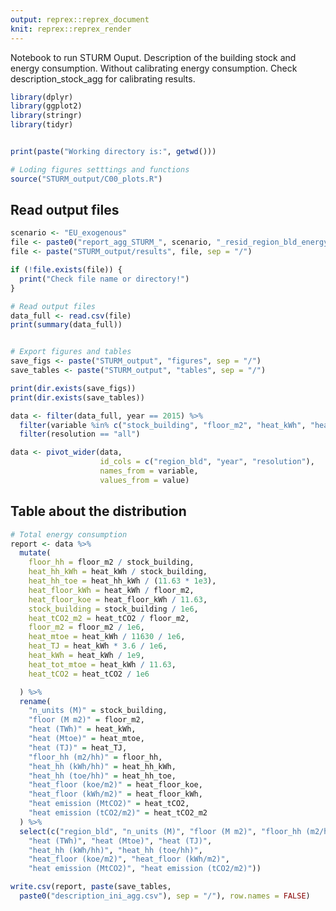 ```yaml
---
output: reprex::reprex_document
knit: reprex::reprex_render
---
```


Notebook to run STURM Ouput.
Description of the building stock and energy consumption.
Without calibrating energy consumption.
Check description_stock_agg for calibrating results.

```r
library(dplyr)
library(ggplot2)
library(stringr)
library(tidyr)


print(paste("Working directory is:", getwd()))

# Loding figures setttings and functions
source("STURM_output/C00_plots.R")
```

## Read output files
```r
scenario <- "EU_exogenous"
file <- paste0("report_agg_STURM_", scenario, "_resid_region_bld_energy.csv")
file <- paste("STURM_output/results", file, sep = "/")

if (!file.exists(file)) {
  print("Check file name or directory!")
}

# Read output files
data_full <- read.csv(file)
print(summary(data_full))


# Export figures and tables
save_figs <- paste("STURM_output", "figures", sep = "/")
save_tables <- paste("STURM_output", "tables", sep = "/")

print(dir.exists(save_figs))
print(dir.exists(save_tables))

```

```r
data <- filter(data_full, year == 2015) %>%
  filter(variable %in% c("stock_building", "floor_m2", "heat_kWh", "heat_tCO2")) %>%
  filter(resolution == "all")

data <- pivot_wider(data,
                    id_cols = c("region_bld", "year", "resolution"),
                    names_from = variable,
                    values_from = value)
```

## Table about the distribution
```r

# Total energy consumption
report <- data %>%
  mutate(
    floor_hh = floor_m2 / stock_building,
    heat_hh_kWh = heat_kWh / stock_building,
    heat_hh_toe = heat_hh_kWh / (11.63 * 1e3),
    heat_floor_kWh = heat_kWh / floor_m2,
    heat_floor_koe = heat_floor_kWh / 11.63,
    stock_building = stock_building / 1e6,
    heat_tCO2_m2 = heat_tCO2 / floor_m2,
    floor_m2 = floor_m2 / 1e6,
    heat_mtoe = heat_kWh / 11630 / 1e6,
    heat_TJ = heat_kWh * 3.6 / 1e6,
    heat_kWh = heat_kWh / 1e9,
    heat_tot_mtoe = heat_kWh / 11.63,
    heat_tCO2 = heat_tCO2 / 1e6

  ) %>%
  rename(
    "n_units (M)" = stock_building,
    "floor (M m2)" = floor_m2,
    "heat (TWh)" = heat_kWh,
    "heat (Mtoe)" = heat_mtoe,
    "heat (TJ)" = heat_TJ,
    "floor_hh (m2/hh)" = floor_hh,
    "heat_hh (kWh/hh)" = heat_hh_kWh,
    "heat_hh (toe/hh)" = heat_hh_toe,
    "heat_floor (koe/m2)" = heat_floor_koe,
    "heat_floor (kWh/m2)" = heat_floor_kWh,
    "heat emission (MtCO2)" = heat_tCO2,
    "heat emission (tCO2/m2)" = heat_tCO2_m2
  ) %>%
  select(c("region_bld", "n_units (M)", "floor (M m2)", "floor_hh (m2/hh)",
    "heat (TWh)", "heat (Mtoe)", "heat (TJ)",
    "heat_hh (kWh/hh)", "heat_hh (toe/hh)",
    "heat_floor (koe/m2)", "heat_floor (kWh/m2)",
    "heat emission (MtCO2)", "heat emission (tCO2/m2)"))

write.csv(report, paste(save_tables,
  paste0("description_ini_agg.csv"), sep = "/"), row.names = FALSE)

```

